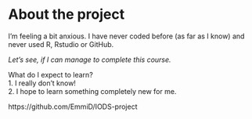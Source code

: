 
# About the project

I'm feeling a bit anxious. I have never coded before (as far as I know) and never used R, Rstudio or GitHub. 

*Let's see, if I can manage to complete this course.*

What do I expect to learn?  
1. I really don't know!  
2. I hope to learn something completely new for me.

https://github.com/EmmiD/IODS-project

